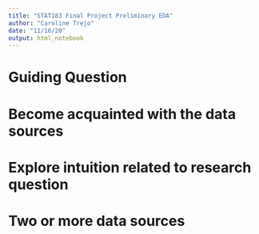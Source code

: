 ```yaml
---
title: "STAT183 Final Project Preliminary EDA"
author: "Caroline Trejo"
date: "11/16/20"
output: html_notebook
---
```


# Guiding Question

# Become acquainted with the data sources

# Explore intuition related to research question


# Two or more data sources



